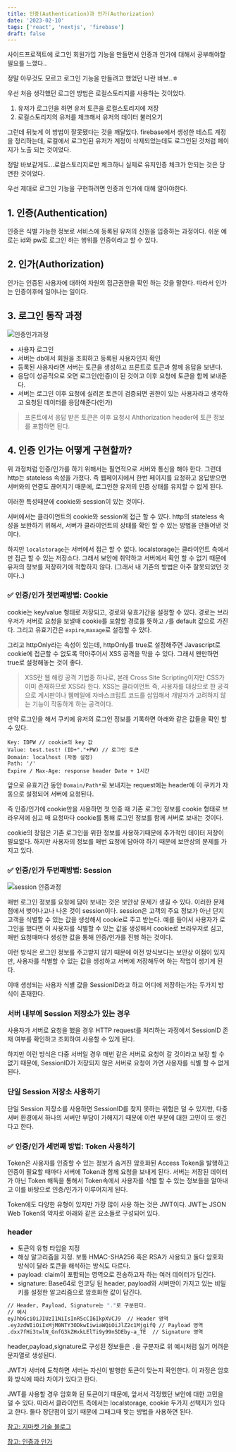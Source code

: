 ```yaml
---
title: 인증(Authentication)과 인가(Authorization)
date: '2023-02-10'
tags: ['react', 'nextjs', 'firebase']
draft: false
---
```


사이드프로젝트에 로그인 회원가입 기능을 만들면서 인증과 인가에 대해서 공부해야할 필요를 느꼈다..

정말 아무것도 모르고 로그인 기능을 만들려고 했었던 나란 바보..ㅎ

우선 처음 생각했던 로그인 방법은 로컬스토리지를 사용하는 것이었다.

1. 유저가 로그인을 하면 유저 토큰을 로컬스토리지에 저장
2. 로컬스토리지의 유저를 체크해서 유저의 데이터 불러오기

그런데 뒤늦게 이 방법이 잘못됐다는 것을 깨달았다. firebase에서 생성한 테스트 계정을 정리하는데, 로컬에서 로그인된 유저가 계정이 삭제되었는데도 로그인된 것처럼 페이지가 노출 되는 것이었다.

정말 바보같게도...로컬스토리지로만 체크하니 실제로 유저인증 체크가 안되는 것은 당연한 것이었다.

우선 제대로 로그인 기능을 구현하려면 인증과 인가에 대해 알아야한다.

## 1. 인증(Authentication)

인증은 식별 가능한 정보로 서비스에 등록된 유저의 신원을 입증하는 과정이다. 쉬운 예로는 id와 pw로 로그인 하는 행위를 인증이라고 할 수 있다.

## 2. 인가(Authorization)

인가는 인증된 사용자에 대하여 자원의 접근권한을 확인 하는 것을 말한다. 따라서 인가는 인증이후에 일어나는 일이다.

## 3. 로그인 동작 과정

![인증인가과정](https://user-images.githubusercontent.com/72537762/218106887-558c8b4d-9999-4d10-841a-d4b8a824d47a.png)

- 사용자 로그인
- 서버는 db에서 회원을 조회하고 등록된 사용자인지 확인
- 등록된 사용자라면 서버는 토큰을 생성하고 프론트로 토큰과 함께 응답을 보낸다.
- 응답이 성공적으로 오면 로그인(인증)이 된 것이고 이후 요청에 토큰을 함께 보내준다.
- 서버는 로그인 이후 요청에 실려온 토큰이 검증되면 권한이 있는 사용자라고 생각하고 요청된 데이터를 응답해준다(인가)

> 프론트에서 응답 받은 토큰은 이후 요청시 Ahthorization header에 토큰 정보를 포함하면 된다.

## 4. 인증 인가는 어떻게 구현할까?

위 과정처럼 인증/인가를 하기 위해서는 필연적으로 서버와 통신을 해야 한다. 그런데 http는 stateless 속성을 가졌다. 즉 웹페이지에서 한번 페이지를 요청하고 응답받으면 서버와의 연결도 끊어지기 때문에, 로그인한 유저의 인증 상태를 유지할 수 없게 된다.

이러한 특성때문에 cookie와 session이 있는 것이다.

서버에서는 클라이언트의 cookie와 session에 접근 할 수 있다. http의 stateless 속성을 보완하기 위해서, 서버가 클라이언트의 상태를 확인 할 수 있는 방법을 만들어낸 것이다.

하지만 `localstorage`는 서버에서 접근 할 수 없다. localstorage는 클라이언트 측에서만 접근 할 수 있는 저장소다. 그래서 보안에 취약하고 서버에서 확인 할 수 없기 때문에 유저의 정보를 저장하기에 적합하지 않다.
(그래서 내 기존의 방법은 아주 잘못되었던 것이다..)

### ✅ 인증/인가 첫번째방법: Cookie

cookie는 key/value 형태로 저장되고, 경로와 유효기간을 설정할 수 있다. 경로는 브라우저가 서버로 요청을 보낼때 cookie를 포함할 경로를 뜻하고 `/`를 default 값으로 가진다. 그리고 유효기간은 `expire`,`maxage`로 설정할 수 있다.

그리고 httpOnly라는 속성이 있는데, httpOnly를 true로 설정해주면 Javascript로 cookie에 접근할 수 없도록 막아주어서 XSS 공격을 막을 수 있다. 그래서 왠만하면 true로 설정해놓는 것이 좋다.

> XSS란 웹 해킹 공격 기법중 하나로, 본래 Cross Site Scripting이지만 CSS가 이미 존재하므로 XSS라 한다. XSS는 클라이언트 즉, 사용자를 대상으로 한 공격으로 게시판이나 웹메일에 자바스크립트 코드를 삽입해서 개발자가 고려하지 않는 기능이 작동하게 하는 공격이다.

만약 로그인을 해서 쿠키에 유저의 로그인 정보를 기록하면 아래와 같은 값들을 확인 할 수 있다.

```
Key: IDPW // cookie의 key 값
Value: test.test! (ID+"."+PW) // 로그인 토큰
Domain: localhost (자동 설정)
Path: '/'
Expire / Max-Age: response header Date + 1시간
```

앞으로 유효기간 동안 `Domain/Path*`로 보내지는 request에는 header에 이 쿠키가 자동으로 설정되어 서버에 요청된다.

즉 인증/인가에 cookie만을 사용하면 첫 인증 때 기존 로그인 정보를 cookie 형태로 브라우저에 심고 매 요청마다 cookie를 통해 로그인 정보를 함께 서버로 보내는 것이다.

cookie의 장점은 기존 로그인을 위한 정보를 사용하기때문에 추가적인 데이터 저장이 필요없다. 하지만 사용자의 정보를 매번 요청에 담아야 하기 때문에 보안상의 문제를 가지고 있다.

### ✅ 인증/인가 두번째방법: Session

![session 인증과정](https://user-images.githubusercontent.com/72537762/218114955-f85265b6-fc5c-4716-ab5a-174decd6ae79.png)

매번 로그인 정보를 요청에 담아 보내는 것은 보안상 문제가 생길 수 있다. 이러한 문제점에서 벗어나고나 나온 것이 session이다. session은 고객의 주요 정보가 아닌 단지 고객을 식별할 수 있는 값을 생성해서 cookie로 주고 받는다. 예를 들어서 사용자가 로그인을 했다면 이 사용자를 식별할 수 있는 값을 생성해서 cookie로 브라우저로 심고, 매번 요청때마다 생성한 값을 통해 인증/인가를 진행 하는 것이다.

이런 방식은 로그인 정보를 주고받지 않기 때문에 이전 방식보다는 보안상 이점이 있지만, 사용자를 식별할 수 있는 값을 생성하고 서버에 저장해두어 하는 작업이 생기게 된다.

이때 생성되는 사용자 식별 값을 SessionID라고 하고 어디에 저장하는가는 두가지 방식이 존재한다.

### 서버 내부에 Session 저장소가 있는 경우

사용자가 서버로 요청을 했을 경우 HTTP request를 처리하는 과정에서 SessionID 존재 여부를 확인하고 조회하여 사용할 수 있게 된다.

하지만 이런 방식은 다중 서버일 경우 매번 같은 서버로 요청이 갈 것이라고 보장 할 수 없기 때문에, SessionID가 저장되지 않은 서버로 요청이 가면 사용자를 식별 할 수 없게 된다.

### 단일 Session 저장소 사용하기

단일 Session 저장소를 사용하면 SessionID를 찾지 못하는 위험은 덜 수 있지만, 다중 서버 환경에서 하나의 서버만 부담이 가해지기 때문에 이런 부분에 대한 고민이 또 생긴다고 한다.

### ✅ 인증/인가 세번째 방법: Token 사용하기

Token은 사용자를 인증할 수 있는 정보가 숨겨진 암호화된 Access Token을 발행하고 인증이 필요할 때마다 서버에 Token과 함께 요청을 보내게 된다.
서버는 저장된 데이터가 아닌 Token 해독을 통해서 Token속에서 사용자를 식별 할 수 있는 정보들을 알아내고 이를 바탕으로 인증/인가가 이루어지게 된다.

Token에도 다양한 유형이 있지만 가장 많이 사용 하는 것은 JWT이다. JWT는 JSON Web Token의 약자로 아래와 같은 요소들로 구성되어 있다.

### header

- 토큰의 유형 타입을 지정
- 해싱 알고리즘을 지정. 보통 HMAC-SHA256 혹은 RSA가 사용되고 둘다 암호화 방식이 달라 토큰을 해석하는 방식도 다르다.
- payload: claim이 포함되는 영역으로 전송하고자 하는 여러 데이터가 담긴다.
- signature: Base64로 인코딩 된 header, payload와 서버만이 가지고 있는 비밀 키를 설정한 알고리즘으로 암호화한 값이 담긴다.

```bash
// Header, Payload, Signature는 "."로 구분된다.
// 예시
eyJhbGciOiJIUzI1NiIsInR5cCI6IkpXVCJ9  // Header 영역
.eyJzdWIiOiIxMjM0NTY3ODkwIiwiaWQiOiJlZ2c1MjgifQ // Payload 영역
.dxx7fHi3twlN_GnfG3kZHxkLElTi9y99n5DEby-a_TE  // Signature 영역
```

header,payload,signature로 구성된 정보들은 `.`을 구분자로 위 예시처럼 잃기 어려운 문자열로 생성된다.

JWT가 서버에 도착하면 서버는 자신이 발행한 토큰이 맞는지 확인한다. 이 과정은 암호화 방식에 따라 차이가 있다고 한다.

JWT를 사용할 경우 암호화 된 토큰이기 때문에, 앞서서 걱정했던 보안에 대한 고민을 덜 수 있다. 따라서 클라이언트 측에서는 localstorage, cookie 두가지 선택지가 있다고 한다. 둘다 장단점이 있기 때문에 그때그때 맞는 방법을 사용하면 된다.

[참고: 지마켓 기술 블로그](https://dev.gmarket.com/45)

[참고: 인증과 인가](https://hoime.tistory.com/94)
